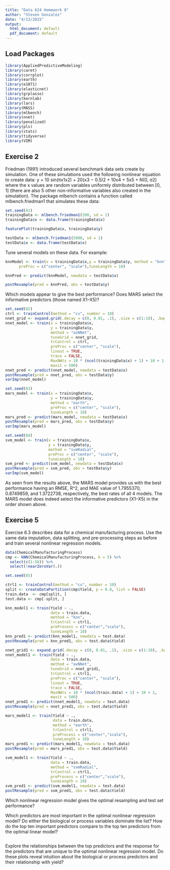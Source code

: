 ```yaml
---
title: "Data 624 Homework 8"
author: "Steven Gonzalez"
date: "4/13/2025"
output:
  html_document: default
  pdf_document: default
---
```


## Load Packages
```r
library(AppliedPredictiveModeling)
library(caret)
library(corrplot)
library(earth)
library(e1071)
library(elasticnet)
library(grplasso)
library(kernlab)
library(lars)
library(MASS)
library(mlbench)
library(nnet)
library(penalized)
library(pls)
library(stats)
library(tidyverse)
library(VIM)
```

## Exercise 2

Friedman (1991) introduced several benchmark data sets create by simulation. One of these simulations used the following nonlinear equation to create data: y = 10 sin(πx1x2) + 20(x3 − 0.5)2 + 10x4 + 5x5 + N(0, σ2) where the x values are random variables uniformly distributed between [0, 1] (there are also 5 other non-informative variables also created in the simulation). The package mlbench contains a function called mlbench.friedman1 that simulates these data:
```r
set.seed(81)
trainingData <- mlbench.friedman1(200, sd = 1)
trainingData$x <- data.frame(trainingData$x)

featurePlot(trainingData$x, trainingData$y)

testData <- mlbench.friedman1(5000, sd = 1)
testData$x <- data.frame(testData$x)
```

Tune several models on these data. For example:
```r
knnModel <- train(x = trainingData$x,y = trainingData$y, method = "knn",
      preProc = c("center", "scale"),tuneLength = 10)

knnPred <- predict(knnModel, newdata = testData$x)

postResample(pred = knnPred, obs = testData$y)
```

Which models appear to give the best performance? Does MARS select the informative predictors (those named X1–X5)?
```r
set.seed(82)
ctrl <- trainControl(method = "cv", number = 10)
nnet_grid <- expand.grid(.decay = c(0, 0.01, .1), .size = c(1:10), .bag = FALSE)
nnet_model <- train(x = trainingData$x,
                    y = trainingData$y,
                    method = "avNNet",
                    tuneGrid = nnet_grid,
                    trControl = ctrl,
                    preProc = c("center", "scale"),
                    linout = TRUE,
                    trace = FALSE,
                    MaxNWts = 10 * (ncol(trainingData$x) + 1) + 10 + 1,
                    maxit = 500)
nnet_pred <- predict(nnet_model, newdata = testData$x)
postResample(pred = nnet_pred, obs = testData$y)
varImp(nnet_model)

set.seed(83)
mars_model <- train(x = trainingData$x,
                    y = trainingData$y,
                    method = "earth",
                    preProc = c("center", "scale"),
                    tuneLength = 10)
mars_pred <- predict(mars_model, newdata = testData$x)
postResample(pred = mars_pred, obs = testData$y)
varImp(mars_model)

set.seed(84)
svm_model <- train(x = trainingData$x,
                   y = trainingData$y,
                   method = "svmRadial",
                   preProc = c("center", "scale"),
                   tuneLength = 10)
svm_pred <- predict(svm_model, newdata = testData$x)
postResample(pred = svm_pred, obs = testData$y)
varImp(svm_model)
```

As seen from the results above, the MARS model provides us with the best performance having an RMSE, R\^2, and MAE value of 1.7955370, 0.8749859, and 1.3722738, respectively, the best rates of all 4 models. The MARS model does indeed select the informative predictors (X1–X5) in the order shown above.

## Exercise 5

Exercise 6.3 describes data for a chemical manufacturing process. Use the same data imputation, data splitting, and pre-processing steps as before and train several nonlinear regression models.
```r
data(ChemicalManufacturingProcess)
cmp <- kNN(ChemicalManufacturingProcess, k = 5) %>% 
  select(c(1:58)) %>%
  select(!nearZeroVar(.))

set.seed(85)

ctrl1 <- trainControl(method = "cv", number = 10)
split <- createDataPartition(cmp$Yield, p = 0.8, list = FALSE)
train.data  <- cmp[split, ]
test.data <- cmp[-split, ]

knn_model1 <- train(Yield ~ .,
                    data = train.data,
                    method = "knn",
                    trControl = ctrl1,
                    preProcess = c("center","scale"),
                    tuneLength = 10)
knn_pred1 <- predict(knn_model1, newdata = test.data)
postResample(pred = knn_pred1, obs = test.data$Yield)

nnet_grid1 <- expand.grid(.decay = c(0, 0.01, .1), .size = c(1:10), .bag = FALSE)
nnet_model1 <- train(Yield ~ .,
                    data = train.data,
                    method = "avNNet",
                    tuneGrid = nnet_grid1,
                    trControl = ctrl1,
                    preProc = c("center", "scale"),
                    linout = TRUE,
                    trace = FALSE,
                    MaxNWts = 10 * (ncol(train.data) + 1) + 10 + 1,
                    maxit = 500)
nnet_pred1 <- predict(nnet_model1, newdata = test.data)
postResample(pred = nnet_pred1, obs = test.data$Yield)

mars_model1 <- train(Yield ~ .,
                     data = train.data,
                     method = "earth",
                     trControl = ctrl1,
                     preProcess = c("center","scale"),
                     tuneLength = 10)
mars_pred1 <- predict(mars_model1, newdata = test.data)
postResample(pred = mars_pred1, obs = test.data$Yield)

svm_model1 <- train(Yield ~ .,
                    data = train.data,
                    method = "svmRadial",
                    trControl = ctrl1,
                    preProcess = c("center","scale"),
                    tuneLength = 10)
svm_pred1 <- predict(svm_model1, newdata = test.data)
postResample(pred = svm_pred1, obs = test.data$Yield)
```

Which nonlinear regression model gives the optimal resampling and test set performance?



Which predictors are most important in the optimal nonlinear regression model? Do either the biological or process variables dominate the list? How do the top ten important predictors compare to the top ten predictors from the optimal linear model?
```r

```



Explore the relationships between the top predictors and the response for the predictors that are unique to the optimal nonlinear regression model. Do these plots reveal intuition about the biological or process predictors and their relationship with yield?
```r

```


